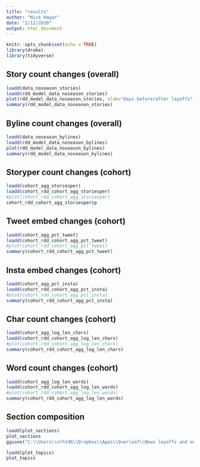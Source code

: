 ```yaml
---
title: "results"
author: "Nick Hagar"
date: "2/12/2020"
output: html_document
---
```


```r
knitr::opts_chunk$set(echo = TRUE)
library(drake)
library(tidyverse)
```

## Story count changes (overall)
```r
loadd(data_noseason_stories)
loadd(rdd_model_data_noseason_stories)
plot(rdd_model_data_noseason_stories, xlab="Days before/after layoffs", ylab="Stories published")
summary(rdd_model_data_noseason_stories)
```

## Byline count changes (overall)
```r
loadd(data_noseason_bylines)
loadd(rdd_model_data_noseason_bylines)
plot(rdd_model_data_noseason_bylines)
summary(rdd_model_data_noseason_bylines)
```

## Storyper count changes (cohort)
```r
loadd(cohort_agg_storiesper)
loadd(cohort_rdd_cohort_agg_storiesper)
#plot(cohort_rdd_cohort_agg_storiesper)
cohort_rdd_cohort_agg_storiesper$p
```

## Tweet embed changes (cohort)
```r
loadd(cohort_agg_pct_tweet)
loadd(cohort_rdd_cohort_agg_pct_tweet)
#plot(cohort_rdd_cohort_agg_pct_tweet)
summary(cohort_rdd_cohort_agg_pct_tweet)
```

## Insta embed changes (cohort)
```r
loadd(cohort_agg_pct_insta)
loadd(cohort_rdd_cohort_agg_pct_insta)
#plot(cohort_rdd_cohort_agg_pct_insta)
summary(cohort_rdd_cohort_agg_pct_insta)
```

## Char count changes (cohort)
```r
loadd(cohort_agg_log_len_chars)
loadd(cohort_rdd_cohort_agg_log_len_chars)
#plot(cohort_rdd_cohort_agg_log_len_chars)
summary(cohort_rdd_cohort_agg_log_len_chars)
```

## Word count changes (cohort)
```r
loadd(cohort_agg_log_len_words)
loadd(cohort_rdd_cohort_agg_log_len_words)
#plot(cohort_rdd_cohort_agg_log_len_words)
summary(cohort_rdd_cohort_agg_log_len_words)
```

## Section composition
```r
loadd(plot_sections)
plot_sections
ggsave("C:\\Users\\nrh146\\Dropbox\\Apps\\Overleaf\\News layoffs and output - IC2S2\\figures\\section_composition.png", width=4, height=3)
```

```r
loadd(plot_topics)
plot_topics
```

